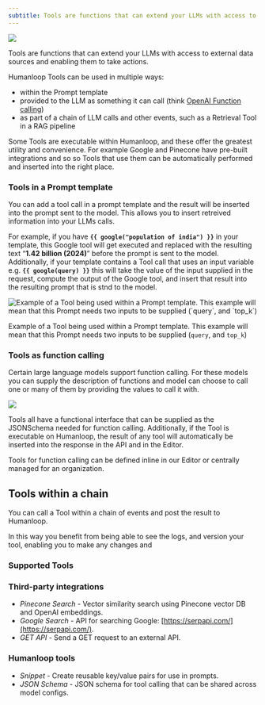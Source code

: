 ```yaml
---
subtitle: Tools are functions that can extend your LLMs with access to external data sources and enabling them to take actions.
---
```

<img src="../../assets/images/d77fb52-Tools.png" />

Tools are functions that can extend your LLMs with access to external data sources and enabling them to take actions.

Humanloop Tools can be used in multiple ways:

- within the Prompt template
- provided to the LLM as something it can call (think [OpenAI Function calling](https://platform.openai.com/docs/guides/function-calling))
- as part of a chain of LLM calls and other events, such as a Retrieval Tool in a RAG pipeline

Some Tools are executable within Humanloop, and these offer the greatest utility and convenience. For example Google and Pinecone have pre-built integrations and so so Tools that use them can be automatically performed and inserted into the right place.

### Tools in a Prompt template

You can add a tool call in a prompt template and the result will be inserted into the prompt sent to the model.  This allows you to insert retreived information into your LLMs calls. 

For example, if you have **`{{ google("population of india") }}`** in your template, this Google tool will get executed and replaced with the resulting text “**1.42 billion (2024)**” before the prompt is sent to the model. Additionally, if your template contains a Tool call that uses an input variable e.g. **`{{ google(query) }}`** this will take the value of the input supplied in the request, compute the output of the Google tool, and insert that result into the resulting prompt that is stnd to the model.

<img src="../../assets/images/4974396-image.png" alt="Example of a Tool being used within a Prompt template. This example will mean that this Prompt needs two inputs to be supplied (`query`, and `top_k`)" />


Example of a Tool being used within a Prompt template. This example will mean that this Prompt needs two inputs to be supplied (`query`, and `top_k`)

### Tools as function calling

Certain large language models support function calling. For these models you can supply the description of functions and model can choose to call one or many of them by providing the values to call it with. 

<img src="../../assets/images/b8e1ce6-toolsimage.png" />

<br />

Tools all have a functional interface that can be supplied as the JSONSchema needed for function calling. Additionally, if the Tool is executable on Humanloop, the result of any tool will automatically be inserted into the response in the API and in the Editor.

Tools for function calling can be defined inline in our Editor or centrally managed for an organization.

## Tools within a chain

You can call a Tool within a chain of events and post the result to Humanloop.

In this way you benefit from being able to see the logs, and version your tool, enabling you to make any changes and 

### Supported Tools

### Third-party integrations

- _Pinecone Search_ - Vector similarity search using Pinecone vector DB and OpenAI embeddings.
- _Google Search_ - API for searching Google: [https://serpapi.com/](https://serpapi.com/).
- _GET API_ - Send a GET request to an external API.

### Humanloop tools

- _Snippet_ - Create reusable key/value pairs for use in prompts.
- _JSON Schema_ - JSON schema for tool calling that can be shared across model configs.